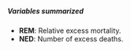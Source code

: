 <h5><b>Variables summarized</b></h5>

* **REM**: Relative excess mortality.
* **NED**: Number of excess deaths.


